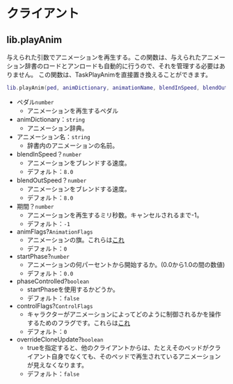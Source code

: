 # クライアント

## lib.playAnim

与えられた引数でアニメーションを再生する。この関数は、与えられたアニメーション辞書のロードとアンロードも自動的に行うので、それを管理する必要はありません。
この関数は、TaskPlayAnimを直接置き換えることができます。

```lua
lib.playAnim(ped, animDictionary, animationName, blendInSpeed, blendOutSpeed, duration, animFlags, startPhase, phaseControlled, controlFlags, overrideCloneUpdate)
```

* ペダル`number`
  * アニメーションを再生するペダル
* animDictionary：`string`
  * アニメーション辞典。
* アニメーション名：`string`
  * 辞書内のアニメーションの名前。
* blendInSpeed？`number`
  * アニメーションをブレンドする速度。
  * デフォルト：`8.0`
* blendOutSpeed？`number`
  * アニメーションをブレンドする速度。
  * デフォルト：`8.0`
* 期間？`number`
  * アニメーションを再生するミリ秒数。キャンセルされるまで-1。
  * デフォルト：`-1`
* animFlags?`AnimationFlags`
  * アニメーションの旗。これらは[これ](https://github.com/communityox/ox_lib/blob/master/imports/playAnim/client.lua#L1-L33)
  * デフォルト：`0`
* startPhase?`number`
  * アニメーションの何パーセントから開始するか。(0.0から1.0の間の数値)
  * デフォルト：`0.0`
* phaseControlled?`boolean`
  * startPhaseを使用するかどうか。
  * デフォルト：`false`
* controlFlags?`ControlFlags`
  * キャラクターがアニメーションによってどのように制御されるかを操作するためのフラグです。これらは[これ](https://github.com/communityox/ox_lib/blob/master/imports/playAnim/client.lua#L35-L50)
  * デフォルト：`0`
* overrideCloneUpdate?`boolean`
  * trueを指定すると、他のクライアントからは、たとえそのペッドがクライアント自身でなくても、そのペッドで再生されているアニメーションが見えなくなります。
  * デフォルト：`false`
